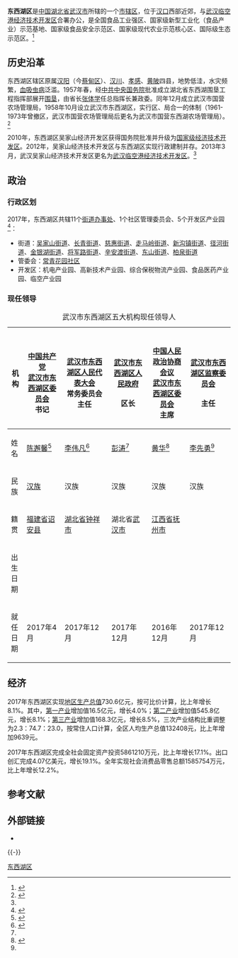 {{Infobox China County
|county          = 东西湖区
|Photo           = 
|imagesize       = 
|Photoname       = 
|nickname        = 
|Othername       = 
|Oldname         = 
|nameorigin      = 
|map             =
|mapsize         =
|map_caption     = 
|Belong          = [[湖北省|湖北省]][[武汉市|武汉市]]
|Types           = [[市辖区|市辖区]]
|admincode       = 420112
|founded         = 1958年10月
|neighbor        = 
|seat            = 湖北省武汉市东西湖区吴家山五环大道
|officerTitle    = 区委书记
|officer         = 陈邂馨
|officerTitle2   = 区长
|officer2        = 彭涛
|division        = 11
|town            = 
|township        = 
|ethnic_township = 
|subdistrict     = 11
|spirit          = 
|dialect         = 
|nation          = 
|coordinate      = 
|area_total      = 499.71
|climate         = 亚热带季风气候
|temperature_mean= 17.3℃
|Precipitation   = 1107.3
|Sunshine hrs    = 1662.0
|census yr       = 
|population_total= 
|Housepop        = 31.28万人
|Repop           = 56.25万人
|TR              = 
|population_density= 
|GDP             = 730.6亿{{r|经济|page=1}}
|GDPPC           = 13.24万
|GDP as of       = 2017
|time_zone       = UTC+8（[[东八区|东八区]]）
|tree            = [[水杉|水杉]]（武汉市树）
|flower          = [[梅|梅花]]（武汉市花）
|post code       = 430040
|phone code      = 27
|carlicense      = 鄂A
|web             = http://www.dxh.gov.cn
|web_title       = 东西湖区人民政府
|footnotes       = 
}}
'''东西湖区'''是[[中国|中国]][[湖北省|湖北省]][[武汉市|武汉市]]所辖的一个[[市辖区|市辖区]]，位于[[汉口|汉口]]西部近郊，与[[武汉临空港经济技术开发区|武汉临空港经济技术开发区]]合署办公，是全国食品工业强区、国家级新型工业化（食品产业）示范基地、国家级食品安全示范区、国家级现代农业示范核心区、国际级生态示范区。<ref>{{cite web |title=印象临空港 |url=http://www.dxh.gov.cn/html/zjlkg/ |publisher=东西湖区人民政府 |accessdate=2018-07-21 |archive-url=https://web.archive.org/web/20180721192232/http://www.dxh.gov.cn/html/zjlkg/ |archive-date=2018-07-21 |dead-url=yes }}</ref>

==历史沿革==
东西湖区辖区原属[[汉阳县|汉阳]]（今[[蔡甸区|蔡甸区]]）、[[汉川|汉川]]、[[孝感市|孝感]]、[[黄陂县|黄陂]]四县，地势低洼，水灾频繁，[[血吸虫病|血吸虫病]]泛滥。1957年春，经[[中共中央|中共中央]][[中华人民共和国国务院|国务院]]批准成立湖北省东西湖围垦工程指挥部展开[[围垦|围垦]]，由省长[[张体学|张体学]]任总指挥长兼政委。同年12月成立武汉市国营农场管理局，1958年10月设立武汉市东西湖区，实行区、局合一的体制（1961-1973年曾撤区，武汉市国营农场管理局后更名为武汉市国营东西湖农场管理局）。<ref name="历史">{{cite web |author1=东西湖区档案局 |title=历史沿革 |url=http://www.dxh.gov.cn/html/zjlkg/dxhgk/2016/0718/40897.shtml |publisher=东西湖区人民政府 |accessdate=2018-07-21 |date=2018-03-18 |archive-url=https://web.archive.org/web/20180721192231/http://www.dxh.gov.cn/html/zjlkg/dxhgk/2016/0718/40897.shtml |archive-date=2018-07-21 |dead-url=yes }}</ref>

2010年，东西湖区吴家山经济开发区获得国务院批准并升级为[[国家级经济技术开发区|国家级经济技术开发区]]。2012年，吴家山经济技术开发区与东西湖区实现行政建制并存。2013年3月，武汉吴家山经济技术开发区更名为[[武汉临空港经济技术开发区|武汉临空港经济技术开发区]]。<ref name="历史"/>
==政治==
===行政区划===
2017年，东西湖区共辖11个[[街道办事处|街道办事处]]、1个社区管理委员会、5个开发区产业园<ref>{{cite web |author1=东西湖区档案局 |title=行政区划 |url=http://www.dxh.gov.cn/html/zjlkg/dxhgk/2016/0718/40896.shtml |publisher=东西湖区人民政府 |accessdate=2018-07-21 |date=2017-11-18 |archive-url=https://web.archive.org/web/20180721192332/http://www.dxh.gov.cn/html/zjlkg/dxhgk/2016/0718/40896.shtml |archive-date=2018-07-21 |dead-url=yes }}</ref>：
*街道：[[吴家山街道|吴家山街道]]、[[长青街道_(武汉市)|长青街道]]、[[慈惠街道|慈惠街道]]、[[走马岭街道|走马岭街道]]、[[新沟镇街道|新沟镇街道]]、[[径河街道|径河街道]]、[[金银湖街道|金银湖街道]]、[[将军路街道_(武汉市)|将军路街道]]、[[辛安渡街道|辛安渡街道]]、[[东山街道_(武汉市)|东山街道]]、[[柏泉街道|柏泉街道]]
*管委会：[[常青花园新区街道|常青花园社区]]
*开发区：机电产业园、高新技术产业园、综合保税物流产业园、食品医药产业园、临空产业园

=== 现任领导 ===
{| class="wikitable" style="margin:1em auto 1em auto; text-align:center"
|+ 武汉市东西湖区五大机构现任领导人
|-
! 机构
! style="width:17%" |{{CPC/logo|25}}<br>[[中国共产党武汉市东西湖区委员会|中国共产党<br>武汉市东西湖区委员会]]<br>书记
! style="width:21%" |{{中国国徽|25}}<br>[[武汉市东西湖区人民代表大会|武汉市东西湖区人民代表大会]]<br>常务委员会<br>主任
! style="width:18%" |{{中国国徽|25}}<br>[[武汉市东西湖区人民政府|武汉市东西湖区人民政府]]<br><br>区长
! style="width:17%" |{{CPPCC logo|25}}<br>[[中国人民政治协商会议武汉市东西湖区委员会|中国人民政治协商会议<br>武汉市东西湖区委员会]]<br>主席
! style="width:20%" |{{中国国徽|25}}<br>[[武汉市东西湖区监察委员会|武汉市东西湖区监察委员会]]<br><br>主任
|-
! 姓名
| [[陈邂馨|陈邂馨]]<ref>{{cite news |author1=武汉临空港 |title=全区召开领导干部大会 陈邂馨任武汉临空港经开区管委会主任（副市级）、工委书记、东西湖区委书记 |url=http://www.sohu.com/a/136739836_459886 |accessdate=2018-07-21 |work=搜狐财经 |date=2017-04-27 |archive-date=2019-06-03 |archive-url=https://web.archive.org/web/20190603124406/http://www.sohu.com/a/136739836_459886 }}</ref>
| [[李伟凡|李伟凡]]<ref name="区长">{{cite news |author1=武汉临空港 |title=东西湖区十届人大二次会议胜利闭幕 彭涛当选区长 李伟凡当选人大常委会主任 |url=https://www.sohu.com/a/213320677_459886 |accessdate=2018-07-21 |work=搜狐财经 |date=2017-12-28 |archive-date=2019-06-09 |archive-url=https://web.archive.org/web/20190609153837/https://www.sohu.com/a/213320677_459886 }}</ref>
| [[彭涛_(湖北)|彭涛]]<ref name="区长"/>
| [[黄华_(江西)|黄华]]<ref>{{cite news |author1=武汉临空港 |title=政协东西湖区九届一次会议胜利闭幕 选出新一届政协领导集体 黄华当选主席 |url=https://www.sohu.com/a/121061164_459886 |accessdate=2018-07-21 |work=搜狐财经 |date=2016-12-09 |archive-date=2019-06-11 |archive-url=https://web.archive.org/web/20190611212447/http://www.sohu.com/a/121061164_459886 }}</ref>
| [[李先勇|李先勇]]<ref name="区长"/>
|-
! 民族
| [[汉族|汉族]] || 汉族 || 汉族 || 汉族 || 汉族 
|-
! 籍贯
| [[福建省|福建省]][[诏安县|诏安县]] ||  [[湖北省|湖北省]][[钟祥市|钟祥市]] || 湖北省[[武汉市|武汉市]] || [[江西省|江西省]][[抚州市|抚州市]] ||  
|-
! 出生日期
| {{Birth year and age|1961|01}} || {{Birth year and age|1963|10}} || {{Birth year and age|1969|08}} || {{Birth year and age|1964|03}} ||  {{Birth year and age|1977|11}}
|-
! 就任日期
| 2017年4月 || 2017年12月 || 2017年12月 || 2016年12月 || 2017年12月
|}
== 经济 ==
2017年东西湖区实现[[地区生产总值|地区生产总值]]730.6亿元，按可比价计算，比上年增长8.1%。其中，[[第一产业|第一产业]]增加值16.5亿元，增长4.0%；[[第二产业|第二产业]]增加值545.8亿元，增长8.1%；[[第三产业|第三产业]]增加值168.3亿元，增长8.5%，三次产业结构比重调整为2.3：74.7：23.0，按常住人口计算，全区人均生产总值132408元，比上年增加9639元。{{r|经济|page=1}}

2017年东西湖区完成全社会固定资产投资5861210万元，比上年增长17.1%。出口创汇完成4.07亿美元，增长19.1%。全年实现社会消费品零售总额1585754万元，比上年增长12.2%。{{r|经济|page=3,6}}

== 参考文献 ==
{{Reflist|refs=<ref name="经济">{{cite web |author1=东西湖区统计局 |title=东西湖区2017年国民经济和社会发展统计公报 |url=http://www.dxh.gov.cn/html/zwgk/tjxx/tjgb/2018/0410/86332.shtml |publisher=东西湖区人民政府 |accessdate=2018-07-21 |date=2018-04-10 |archive-url=https://web.archive.org/web/20180721192228/http://www.dxh.gov.cn/html/zwgk/tjxx/tjgb/2018/0410/86332.shtml |archive-date=2018-07-21 |dead-url=yes }}</ref>}}

== 外部链接 ==
* {{Official website|http://www.dxh.gov.cn/|name=武汉市东西湖区人民政府}}

{{-}}
{{东西湖区行政区划}}
{{武汉市行政区划}}
{{湖北行政区划}}
{{汉口}}
{{武汉城市圈}}

[[Category:东西湖区|]]